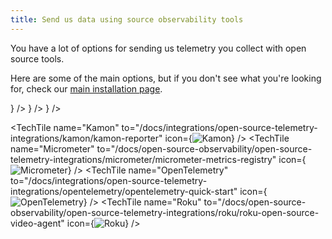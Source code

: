 ```yaml
---
title: Send us data using source observability tools
---
```










You have a lot of options for sending us telemetry you collect with open source tools.

Here are some of the main options, but if you don't see what you're looking for, check our [main installation page](/docs/using-new-relic/welcome-new-relic/get-started/get-started-full-stack-observability).

<TechTileGrid>
  <TechTile
  name="Dropwizard"
  to="/docs/open-source-observability/open-source-telemetry-integrations/dropwizard/dropwizard-reporter"
  icon={<img variant="TechTile" src={dropwizardlogo} alt="Dropwizard"/>}
  />
  <TechTile
  name="Elixir"
  to="/docs/open-source-observability/open-source-telemetry-integrations/elixir/elixir-open-source-agent"
  icon={<img variant="TechTile" src={elixirlogo} alt="Elixir"/>}
  />
  <TechTile
  name="Grafana"
  to="/docs/open-source-observability/grafana-integrations/get-started/grafana-support-prometheus-promql"
  icon={<img variant="TechTile" src={grafanalogo} alt="Grafana"/>}
  />

  <TechTile
  name="Kamon"
  to="/docs/integrations/open-source-telemetry-integrations/kamon/kamon-reporter"
  icon={<img variant="TechTile" src={kamonlogo} alt="Kamon"/>}
  />
  <TechTile
  name="Micrometer"
  to="/docs/open-source-observability/open-source-telemetry-integrations/micrometer/micrometer-metrics-registry"
  icon={<img variant="TechTile" src={micrometerlogo} alt="Micrometer"/>}
  />
  <TechTile
  name="OpenTelemetry"
  to="/docs/integrations/open-source-telemetry-integrations/opentelemetry/opentelemetry-quick-start"
  icon={<img variant="TechTile" src={opentelemetrylogo} alt="OpenTelemetry"/>}
  />
  <TechTile
  name="Roku"
  to="/docs/open-source-observability/open-source-telemetry-integrations/roku/roku-open-source-video-agent"
  icon={<img variant="TechTile" src={rokulogo} alt="Roku"/>}
  />
</TechTileGrid>

